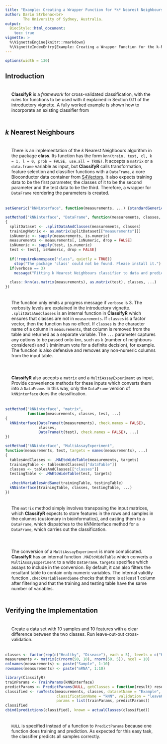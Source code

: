 ```yaml
---
title: "Example: Creating a Wrapper Function for *k* Nearest Neighbours Classification"
author: Dario Strbenac<br>
        The University of Sydney, Australia.
output: 
  BiocStyle::html_document:
    toc: true
vignette: >
  %\VignetteEngine{knitr::rmarkdown}
  %\VignetteIndexEntry{Example: Creating a Wrapper Function for the k-NN Classifier}
---
```


<style>
    body .main-container {
        max-width: 1600px;
    }
    p {
      padding: 20px;
    }
</style>

```r
options(width = 130)
```

## Introduction

**ClassifyR** is a *framework* for cross-validated classification, with the rules for functions to be used with it explained in Section 0.11 of the introductory vignette. A fully worked example is shown how to incorporate an existing classifier from 

## *k* Nearest Neighbours

There is an implementation of the *k* Nearest Neighbours algorithm in the package **class**. Its function has the form `knn(train, test, cl, k = 1, l = 0, prob = FALSE, use.all = TRUE)`.  It accepts a `matrix` or a `data.frame` variable as input, but **ClassifyR** calls transformation, feature selection and classifier functions with a `DataFrame`, a core Bioconductor data container from [S4Vectors](https://bioconductor.org/packages/release/bioc/html/S4Vectors.html). It also expects training data to be the first parameter, the classes of it to be the second parameter and the test data to be the third. Therefore, a wrapper for `DataFrame` reordering the parameters is created.

```r
setGeneric("kNNinterface", function(measurements, ...) {standardGeneric("kNNinterface")})

setMethod("kNNinterface", "DataFrame", function(measurements, classes, test, ..., verbose = 3)
{
  splitDataset <- .splitDataAndClasses(measurements, classes)
  trainingMatrix <- as.matrix(splitDataset[["measurements"]])
  isNumeric <- sapply(measurements, is.numeric)
  measurements <- measurements[, isNumeric, drop = FALSE]
  isNumeric <- sapply(test, is.numeric)
  test <- test[, isNumeric, drop = FALSE]  
  
  if(!requireNamespace("class", quietly = TRUE))
    stop("The package 'class' could not be found. Please install it.")
  if(verbose == 3)
    message("Fitting k Nearest Neighbours classifier to data and predicting classes.")
  
  class::knn(as.matrix(measurements), as.matrix(test), classes, ...)
})
```

The function only emits a progress message if `verbose` is 3. The verbosity levels are explained in the introductory vignette. `.splitDataAndClasses` is an internal function in **ClassifyR** which ensures that classes are not in `measurements`. If `classes` is a factor vector, then the function has no effect. If `classes` is the character name of a column in `measurements`, that column is removed from the table and returned as a separate variable. The `...` parameter captures any options to be passed onto `knn`, such as `k` (number of neighbours considered) and `l` (minimum vote for a definite decision), for example. The function is also defensive and removes any non-numeric columns from the input table.

**ClassifyR** also accepts a `matrix` and a `MultiAssayExperiment` as input. Provide convenience methods for these inputs which converts them into a `DataFrame`. In this way, only the `DataFrame` version of `kNNinterface` does the classification.

```r
setMethod("kNNinterface", "matrix",
          function(measurements, classes, test, ...)
{
  kNNinterface(DataFrame(t(measurements), check.names = FALSE),
               classes,
               DataFrame(t(test), check.names = FALSE), ...)
})

setMethod("kNNinterface", "MultiAssayExperiment",
function(measurements, test, targets = names(measurements), ...)
{
  tablesAndClasses <- .MAEtoWideTable(measurements, targets)
  trainingTable <- tablesAndClasses[["dataTable"]]
  classes <- tablesAndClasses[["classes"]]
  testingTable <- .MAEtoWideTable(test, targets)
            
  .checkVariablesAndSame(trainingTable, testingTable)
  kNNinterface(trainingTable, classes, testingTable, ...)
})
```

The `matrix` method simply involves transposing the input matrices, which **ClassifyR** expects to store features in the rows and samples in the columns (customary in bioinformatics), and casting them to a `DataFrame`, which dispatches to the kNNinterface method for a `DataFrame`, which carries out the classification.

The conversion of a `MultiAssayExperiment` is more complicated. **ClassifyR** has an internal function `.MAEtoWideTable` which converts a `MultiAssayExperiment` to a wide `DataFrame`. `targets` specifies which assays to include in the conversion. By default, it can also filters the resultant table to contain only numeric variables. The internal validity function `.checkVariablesAndSame` checks that there is at least 1 column after filtering and that the training and testing table have the same number of variables.

## Verifying the Implementation

Create a data set with 10 samples and 10 features with a clear difference between the two classes. Run leave-out-out cross-validation.

```r
classes <- factor(rep(c("Healthy", "Disease"), each = 5), levels = c("Healthy", "Disease"))
measurements <- matrix(c(rnorm(50, 10), rnorm(50, 5)), ncol = 10)
colnames(measurements) <- paste("Sample", 1:10)
rownames(measurements) <- paste("mRNA", 1:10)

library(ClassifyR)
trainParams <- TrainParams(kNNinterface)
predictParams <- PredictParams(NULL, getClasses = function(result) result)
classified <- runTests(measurements, classes, datasetName = "Example",
                       classificationName = "kNN", validation = "leaveOut", leave = 1,
                       params = list(trainParams, predictParams))
classified
cbind(predictions(classified), known = actualClasses(classified))
```

`NULL` is specified instead of a function to `PredictParams` because one function does training and prediction. As expected for this easy task, the classifier predicts all samples correctly.